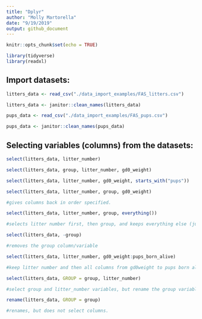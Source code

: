 ```yaml
---
title: "Dplyr"
author: "Molly Martorella"
date: "9/19/2019"
output: github_document
---
```


```r

knitr::opts_chunk$set(echo = TRUE)

library(tidyverse)
library(readxl)

```

## Import datasets:

```r

litters_data <- read_csv("./data_import_examples/FAS_litters.csv")

litters_data <- janitor::clean_names(litters_data)

pups_data <- read_csv("./data_import_examples/FAS_pups.csv")

pups_data <- janitor::clean_names(pups_data)

```

## Selecting variables (columns) from the datasets:

```r

select(litters_data, litter_number)

select(litters_data, group, litter_number, gd0_weight)

select(litters_data, litter_number, gd0_weight, starts_with("pups"))

select(litters_data, litter_number, group, gd0_weight)

#gives columns back in order specified.

select(litters_data, litter_number, group, everything())

#selects litter number first, then group, and keeps everything else (just specifying order of litter_number then group before everything else).

select(litters_data, -group)

#removes the group column/variable

select(litters_data, litter_number, gd0_weight:pups_born_alive)

#keep litter number and then all columns from gd0weight to pups born alive and removes all other columns.

select(litters_data, GROUP = group, litter_number)

#select group and litter_number variables, but rename the group variable to GROUP at the same time. Can also just rename using rename function:

rename(litters_data, GROUP = group)

#renames, but does not select columns.

```



